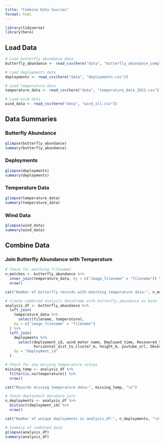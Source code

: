 ```yaml
---
title: "Combine Data Sources"
format: html
---
```


```r
library(tidyverse)
library(here)
```

## Load Data

```r
# Load butterfly abundance data
butterfly_abundance <- read_csv(here("data", "butterfly_abundance_complete_days.csv"))

# Load deployments data
deployments <- read_csv(here("data", "deployments.csv"))

# Load temperature data
temperature_data <- read_csv(here("data", "temperature_data_2023.csv"))

# Load wind data
wind_data <- read_csv(here("data", "wind_all.csv"))
```

## Data Summaries

### Butterfly Abundance
```r
glimpse(butterfly_abundance)
summary(butterfly_abundance)
```

### Deployments
```r
glimpse(deployments)
summary(deployments)
```

### Temperature Data
```r
glimpse(temperature_data)
summary(temperature_data)
```

### Wind Data
```r
glimpse(wind_data)
summary(wind_data)
```

## Combine Data

### Join Butterfly Abundance with Temperature

```r
# Check for matching filenames
n_matches <- butterfly_abundance %>%
  inner_join(temperature_data, by = c("image_filename" = "filename")) %>%
  nrow()

cat("Number of butterfly records with matching temperature data:", n_matches, "out of", nrow(butterfly_abundance), "\n")
```

```r
# Create combined analysis dataframe with butterfly_abundance as base
analysis_df <- butterfly_abundance %>%
  left_join(
    temperature_data %>%
      select(filename, temperature),
    by = c("image_filename" = "filename")
  ) %>%
  left_join(
    deployments %>%
      select(deployment_id, wind_meter_name, Deployed_time, Recovered_time, 
             horizontal_dist_to_cluster_m, height_m, youtube_url, Observer, view_id),
    by = "deployment_id"
  )

# Check for any missing temperature values
missing_temp <- analysis_df %>%
  filter(is.na(temperature)) %>%
  nrow()

cat("Records missing temperature data:", missing_temp, "\n")

# Check deployment metadata join
n_deployments <- analysis_df %>%
  distinct(deployment_id) %>%
  nrow()

cat("Number of unique deployments in analysis_df:", n_deployments, "\n")

# Summary of combined data
glimpse(analysis_df)
summary(analysis_df)
```

